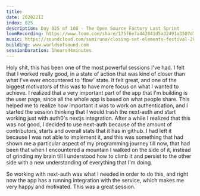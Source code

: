 ```yaml
---
title:
date: 202022II
index: 025
description: Day 025 of 108 - The Open Source Factory Last Sprint
loomRecording: https://www.loom.com/share/175f6e7a442841d5a32491a3507d7b87
music: https://soundcloud.com/sumiruna/closing-set-elements-festival-2021
building: www.worldsofsound.com
sessionDuration: 1hours44minutes
---
```


Holy shit, this has been one of the most powerful sessions I've had. I felt that I worked really good, in a state of action that was kind of closer than what I've ever encountered to 'flow' state. It felt great, and one of the biggest motivators of this was to have more focus on what I wanted to achieve. I realized that a very important part of the app that I'm building is the user page, since all the whole app is based on what people share. This helped me to realize how important it was to work on authentication, and I started the session thinking that I would trash the next-auth and start working just with auth0's nextjs integration. After a while I realized that this was not good, I decided to use next-auth because of the amount of contributors, starts and overall stats that it has in github. I had left it because I was not able to implement it, and this was something that had shown me a particular aspect of my programming journey till now, that had been that when I encountered a mountain I walked on the side of it, instead of grinding my brain till I understood how to climb it and persist to the other side with a new understanding of everything that I'm doing.

So working with next-auth was what I needed in order to do this, and right now the app has a running integration with the service, which makes me very happy and motivated. This was a great session.
